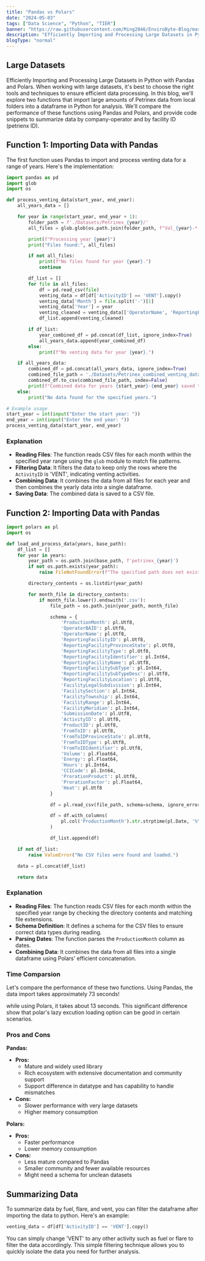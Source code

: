 ```yaml
---
title: "Pandas vs Polars"
date: "2024-05-03"
tags: ["Data Science", "Python", "TIER"]
banner: "https://raw.githubusercontent.com/Ming2046/EnviroByte-Blog/master/images/PandasvsPolar.png"
description: "Efficiently Importing and Processing Large Datasets in Python with Pandas and Polars"
blogType: "normal"
---
```


## Large Datasets

Efficiently Importing and Processing Large Datasets in Python with Pandas and Polars.
When working with large datasets, it's best to choose the right tools and techniques to ensure efficient data processing. In this blog, we'll explore two functions that import large amounts of Petrinex data from local folders into a dataframe in Python for analysis. We'll compare the performance of these functions using Pandas and Polars, and provide code snippets to summarize data by company-operator and by facility ID (petrienx ID).

## Function 1: Importing Data with Pandas

The first function uses Pandas to import and process venting data for a range of years. Here's the implementation:

```python
import pandas as pd
import glob
import os

def process_venting_data(start_year, end_year):
    all_years_data = []

    for year in range(start_year, end_year + 1):
        folder_path = f'./Datasets/Petrinex_{year}/'
        all_files = glob.glob(os.path.join(folder_path, f"Vol_{year}-*-AB.CSV"))

        print(f"Processing year {year}")
        print("Files found:", all_files)

        if not all_files:
            print(f"No files found for year {year}.")
            continue

        df_list = []
        for file in all_files:
            df = pd.read_csv(file)
            venting_data = df[df['ActivityID'] == 'VENT'].copy()
            venting_data['Month'] = file.split('-')[1]
            venting_data['Year'] = year
            venting_cleaned = venting_data[['OperatorName', 'ReportingFacilityID', 'Volume', 'Month', 'Year']]
            df_list.append(venting_cleaned)

        if df_list:
            year_combined_df = pd.concat(df_list, ignore_index=True)
            all_years_data.append(year_combined_df)
        else:
            print(f"No venting data for year {year}.")

    if all_years_data:
        combined_df = pd.concat(all_years_data, ignore_index=True)
        combined_file_path = './Datasets/Petrinex_combined_venting_data.csv'
        combined_df.to_csv(combined_file_path, index=False)
        print(f"Combined data for years {start_year}-{end_year} saved to {combined_file_path}")
    else:
        print("No data found for the specified years.")

# Example usage
start_year = int(input("Enter the start year: "))
end_year = int(input("Enter the end year: "))
process_venting_data(start_year, end_year)
```

### Explanation

- **Reading Files**: The function reads CSV files for each month within the specified year range using the `glob` module to match file patterns.
- **Filtering Data**: It filters the data to keep only the rows where the `ActivityID` is 'VENT', indicating venting activities.
- **Combining Data**: It combines the data from all files for each year and then combines the yearly data into a single dataframe.
- **Saving Data**: The combined data is saved to a CSV file.

## Function 2: Importing Data with Pandas

```python
import polars as pl
import os

def load_and_process_data(years, base_path):
    df_list = []
    for year in years:
        year_path = os.path.join(base_path, f'petrinex_{year}')
        if not os.path.exists(year_path):
            raise FileNotFoundError(f"The specified path does not exist: {year_path}")

        directory_contents = os.listdir(year_path)

        for month_file in directory_contents:
            if month_file.lower().endswith('.csv'):
                file_path = os.path.join(year_path, month_file)

                schema = {
                    'ProductionMonth': pl.Utf8,
                    'OperatorBAID': pl.Utf8,
                    'OperatorName': pl.Utf8,
                    'ReportingFacilityID': pl.Utf8,
                    'ReportingFacilityProvinceState': pl.Utf8,
                    'ReportingFacilityType': pl.Utf8,
                    'ReportingFacilityIdentifier': pl.Int64,
                    'ReportingFacilityName': pl.Utf8,
                    'ReportingFacilitySubType': pl.Int64,
                    'ReportingFacilitySubTypeDesc': pl.Utf8,
                    'ReportingFacilityLocation': pl.Utf8,
                    'FacilityLegalSubdivision': pl.Int64,
                    'FacilitySection': pl.Int64,
                    'FacilityTownship': pl.Int64,
                    'FacilityRange': pl.Int64,
                    'FacilityMeridian': pl.Int64,
                    'SubmissionDate': pl.Utf8,
                    'ActivityID': pl.Utf8,
                    'ProductID': pl.Utf8,
                    'FromToID': pl.Utf8,
                    'FromToIDProvinceState': pl.Utf8,
                    'FromToIDType': pl.Utf8,
                    'FromToIDIdentifier': pl.Utf8,
                    'Volume': pl.Float64,
                    'Energy': pl.Float64,
                    'Hours': pl.Int64,
                    'CCICode': pl.Int64,
                    'ProrationProduct': pl.Utf8,
                    'ProrationFactor': pl.Float64,
                    'Heat': pl.Utf8
                }

                df = pl.read_csv(file_path, schema=schema, ignore_errors=True)

                df = df.with_columns(
                    pl.col('ProductionMonth').str.strptime(pl.Date, '%Y-%m')
                )

                df_list.append(df)

    if not df_list:
        raise ValueError("No CSV files were found and loaded.")

    data = pl.concat(df_list)

    return data
```

### Explanation

- **Reading Files**: The function reads CSV files for each month within the specified year range by checking the directory contents and matching file extensions.
- **Schema Definition**: It defines a schema for the CSV files to ensure correct data types during reading.
- **Parsing Dates**: The function parses the `ProductionMonth` column as dates.
- **Combining Data**: It combines the data from all files into a single dataframe using Polars' efficient concatenation.

### Time Comparsion

Let's compare the performance of these two functions. Using Pandas, the data import takes approximately 73 seconds!

while using Polars, it takes about 13 seconds. This significant difference show that polar's lazy excution loading option can be good in certain scenarios.

### Pros and Cons

**Pandas:**

- **Pros:**
  - Mature and widely used library
  - Rich ecosystem with extensive documentation and community support
  - Support difference in datatype and has capability to handle mismatches
- **Cons:**
  - Slower performance with very large datasets
  - Higher memory consumption

**Polars:**

- **Pros:**
  - Faster performance
  - Lower memory consumption
- **Cons:**
  - Less mature compared to Pandas
  - Smaller community and fewer available resources
  - Might need a schema for unclean datasets

## Summarizing Data

To summarize data by fuel, flare, and vent, you can filter the dataframe after importing the data to python. Here's an example:

```python
venting_data = df[df['ActivityID'] == 'VENT'].copy()
```

You can simply change 'VENT' to any other activity such as fuel or flare to filter the data accordingly. This simple filtering technique allows you to quickly isolate the data you need for further analysis.
